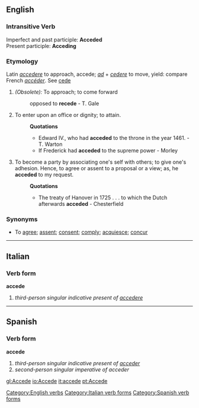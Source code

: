 ==English==
===Intransitive Verb===
Imperfect and past participle:  '''Acceded''' <br>
Present participle: '''Acceding'''
===Etymology===
Latin ''[[accedere]]'' to approach, accede; ''[[ad]]'' + ''[[cedere]]'' to move, yield: compare French ''[[accéder]]''. See [[cede]]
#''(Obsolete):'' To approach; to come forward
#: opposed to '''recede''' - T. Gale
#To enter upon an office or dignity; to attain.
#:'''Quotations'''
#:*Edward IV., who had '''acceded''' to the throne in the year 1461. - T. Warton
#:*If Frederick had '''acceded''' to the supreme power - Morley
#To become a party by associating one's self with others; to give one's adhesion. Hence, to agree or assent to a proposal or a view; as, he '''acceded''' to my request.
#:'''Quotations'''
#:*The treaty of Hanover in 1725 . . . to which the Dutch afterwards '''acceded''' - Chesterfield

===Synonyms===
*To [[agree]]; [[assent]]; [[consent]]; [[comply]]; [[acquiesce]]; [[concur]]
[[Category:English verbs]]
----

==Italian==
===Verb form===
'''accede'''

# ''third-person singular indicative present of [[accedere]]''
[[Category:Italian verb forms]]
----

==Spanish==
===Verb form===
'''accede'''

# ''third-person singular indicative present of [[acceder]]''
# ''second-person singular imperative of acceder''
[[Category:Spanish verb forms]]
[[gl:Accede]]
[[io:Accede]]
[[it:accede]]
[[pt:Accede]]